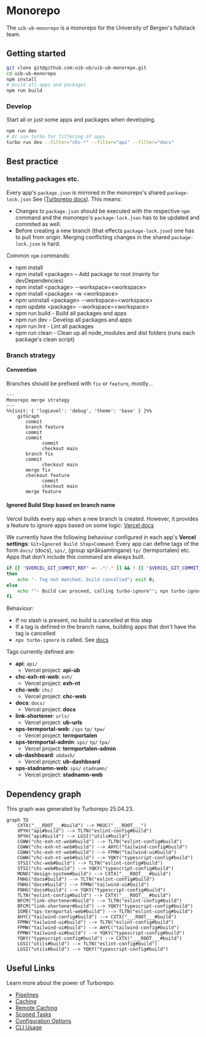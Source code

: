 # Monorepo

The `uib-ub-monorepo` is a monorepo for the University of Bergen's fullstack team.

## Getting started

```sh
git clone git@github.com:uib-ub/uib-ub-monorepo.git
cd uib-ub-monorepo
npm install
# build all apps and packages
npm run build
```

### Develop

Start all or just some apps and packages when developing.

```sh
npm run dev
# Or use turbo for filtering of apps
turbo run dev --filter="chc-*" --filter="api" --filter="docs"
```

## Best practice

### Installing packages etc.

Every app's `package.json` is mirrored in the monorepo's shared `package-lock.json` See ([Turborepo docs](https://turbo.build/repo/docs/handbook/package-installation)). This means:

- Changes to `package.json` should be executed with the respective `npm` command and the monorepo's `package-lock.json` has to be updated and commited as well.
- Before creating a new branch (that effects `package-lock.json`) one has to pull from origin. Merging conflicting changes in the shared `package-lock.json` is hard.

Common `npm` commands: 

- npm install
- npm install \<package\> – Add package to root (mainly for devDependencies)
- npm install \<package\> --workspace=\<workspace\>
- npm install \<package\> -w \<workspace\>
- npm uninstall \<package\> --workspace=\<workspace\>
- npm update \<package\> --workspace=\<workspace\>
- npm run build - Build all packages and apps
- npm run dev - Develop all packages and apps
- npm run lint - Lint all packages
- npm run clean - Clean up all node_modules and dist folders (runs each package's clean script)

### Branch strategy

#### Convention

Branches should be prefixed with `fix` or `feature`, mostly...


```mermaid
---
Monorepo merge strategy
---
%%{init: { 'logLevel': 'debug', 'theme': 'base' } }%%
    gitGraph
       commit
       branch feature
       commit
       commit
			 commit
			 checkout main
       branch fix
       commit
			 checkout main
       merge fix
       checkout feature
			 commit
			 checkout main
       merge feature
```

#### Ignored Build Step based on branch name

Vercel builds every app when a new branch is created. However, it provides a feature to ignore apps based on some logic: [Vercel docs](https://vercel.com/guides/how-do-i-use-the-ignored-build-step-field-on-vercel)

We currently have the following behaviour configured in each app's **Vercel settings**: `Git>Ignored Build Step>Command`:
Every app can define tags of the form `docs/` (docs), `sps/`, (group språksamlingane) `tp/` (termportalen) etc.
Apps that don't include this command are always built.

```bash
if [[ "$VERCEL_GIT_COMMIT_REF" =~ .*/.* ]] && ! [[ "$VERCEL_GIT_COMMIT_REF" =~ .*(docs)/.* ]] ;
then
	echo "- Tag not matched, build cancelled"; exit 0;
else
	echo ""- Build can proceed, calling turbo-ignore""; npx turbo-ignore;
fi
```

Behaviour:
- If no slash is present, no build is cancelled at this step
- If a tag is defined in the branch name, building apps that don't have the tag is cancelled
- `npx turbo-ignore` is called. See [docs](https://www.npmjs.com/package/turbo-ignore)

Tags currently defined are:

* **api**: `api/`
  - Vercel project: **api-ub**
* **chc-exh-nt-web**: `exh/`
  - Vercel project: **exh-nt**
* **chc-web**: `chc/`
  - Vercel project: **chc-web**
* **docs**: `docs/`
  - Vercel project: **docs**
* **link-shortener**: `urls/`
  - Vercel project: **ub-urls**
* **sps-termportal-web**: `/sps` `tp/` `tpw/`
  - Vercel project: **termportalen**
* **sps-termportal-admin**: `sps/` `tp/` `tpa/`
  - Vercel project: **termportalen-admin**
* **ub-dashboard**: `ubdash/`
  - Vercel project: **ub-dashboard**
* **sps-stadnamn-web**: `sps/` `stadnamn/`
  - Vercel project: **stadnamn-web**

## Dependency graph

This graph was generated by Turborepo 25.04.23.

```mermaid
graph TD
	CXTX("___ROOT___#build") --> MKUC("___ROOT___")
	XPYH("api#build") --> TLTN("eslint-config#build")
	XPYH("api#build") --> LGSI("utils#build")
	CGWW("chc-exh-nt-web#build") --> TLTN("eslint-config#build")
	CGWW("chc-exh-nt-web#build") --> AHYC("tailwind-config#build")
	CGWW("chc-exh-nt-web#build") --> FPMW("tailwind-ui#build")
	CGWW("chc-exh-nt-web#build") --> YQKY("typescript-config#build")
	STSI("chc-web#build") --> TLTN("eslint-config#build")
	STSI("chc-web#build") --> YQKY("typescript-config#build")
	MDNO("design-system#build") --> CXTX("___ROOT___#build")
	FNHG("docs#build") --> TLTN("eslint-config#build")
	FNHG("docs#build") --> FPMW("tailwind-ui#build")
	FNHG("docs#build") --> YQKY("typescript-config#build")
	TLTN("eslint-config#build") --> CXTX("___ROOT___#build")
	BFCM("link-shortener#build") --> TLTN("eslint-config#build")
	BFCM("link-shortener#build") --> YQKY("typescript-config#build")
	IGME("sps-termportal-web#build") --> TLTN("eslint-config#build")
	AHYC("tailwind-config#build") --> CXTX("___ROOT___#build")
	FPMW("tailwind-ui#build") --> TLTN("eslint-config#build")
	FPMW("tailwind-ui#build") --> AHYC("tailwind-config#build")
	FPMW("tailwind-ui#build") --> YQKY("typescript-config#build")
	YQKY("typescript-config#build") --> CXTX("___ROOT___#build")
	LGSI("utils#build") --> TLTN("eslint-config#build")
	LGSI("utils#build") --> YQKY("typescript-config#build")
```

## Useful Links

Learn more about the power of Turborepo:

- [Pipelines](https://turborepo.org/docs/core-concepts/pipelines)
- [Caching](https://turborepo.org/docs/core-concepts/caching)
- [Remote Caching](https://turborepo.org/docs/core-concepts/remote-caching)
- [Scoped Tasks](https://turborepo.org/docs/core-concepts/scopes)
- [Configuration Options](https://turborepo.org/docs/reference/configuration)
- [CLI Usage](https://turborepo.org/docs/reference/command-line-reference)
